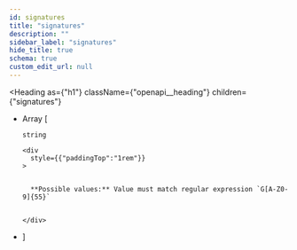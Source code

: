 ```yaml
---
id: signatures
title: "signatures"
description: ""
sidebar_label: "signatures"
hide_title: true
schema: true
custom_edit_url: null
---
```



<Heading
  as={"h1"}
  className={"openapi__heading"}
  children={"signatures"}
>
</Heading>





<ul>
  <li>
    <div
      style={{"fontSize":"var(--ifm-code-font-size)","opacity":"0.6","marginLeft":"-.5rem","paddingBottom":".5rem"}}
    >
      Array [
    </div>
  </li><div
    style={{"marginTop":".5rem","marginBottom":".5rem"}}
  >
    
    
    string
    
    <div
      style={{"paddingTop":"1rem"}}
    >
      
      
      **Possible values:** Value must match regular expression `G[A-Z0-9]{55}`
      
      
    </div>
  </div><li>
    <div
      style={{"fontSize":"var(--ifm-code-font-size)","opacity":"0.6","marginLeft":"-.5rem"}}
    >
      ]
    </div>
  </li>
</ul>
            